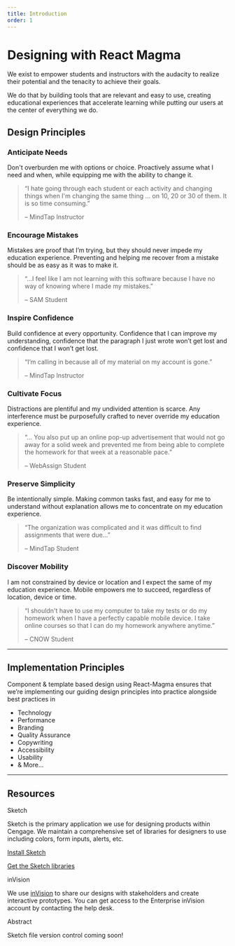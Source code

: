```yaml
---
title: Introduction
order: 1
---
```



# Designing with React Magma

We exist to empower students and instructors with the audacity to realize their potential and the tenacity to achieve their goals.

We do that by building tools that are relevant and easy to use, creating educational experiences that accelerate learning while putting our users at the center of everything we do.


## Design Principles

<div class="principles-c anticipate-container">
  <h3>Anticipate Needs</h3>
  <p>Don't overburden me with options or choice. Proactively assume what I need and when, while equipping me with the ability to change it.</p>
  <blockquote>
    <p>&ldquo;I hate going through each student or each activity and changing things when I'm changing the same thing ... on 10, 20 or 30 of them. It is so time consuming.&rdquo;</p>
    <footer>&ndash; MindTap Instructor</footer>
  </blockquote>
</div>
<div class="principles-c encourage-container">
  <h3>Encourage Mistakes</h3>
  <p>Mistakes are proof that I’m trying, but they should never impede my education experience. Preventing and helping me recover from a mistake should be as easy as it was to make it.</p>
  <blockquote>
    <p>&ldquo;...I feel like I am not learning with this software because I have no way of knowing where I made my mistakes.&rdquo;</p>
    <footer>&ndash; SAM Student</footer>
  </blockquote>
</div>
<div class="principles-c inspire-container">
  <h3>Inspire Confidence</h3>
  <p>Build confidence at every opportunity. Confidence that I can improve my understanding, confidence that the paragraph I just wrote won’t get lost and confidence that I won’t get lost.</p>
  <blockquote>
    <p>&ldquo;I’m calling in because all of my material on my account is gone.&rdquo;</p>
    <footer>&ndash; MindTap Instructor</footer>
  </blockquote>
</div>
<div class="principles-c cultivate-container">
  <h3>Cultivate Focus</h3>
  <p>Distractions are plentiful and my undivided attention is scarce. Any interference must be purposefully crafted to never override my education experience.</p>
  <blockquote>
    <p>&ldquo;... You also put up an online pop-up advertisement that would not go away for a solid week and prevented me from being able to complete the homework for that week at a reasonable pace.&rdquo;</p>
    <footer>&ndash; WebAssign Student</footer>
  </blockquote>
</div>
<div class="principles-c preserve-container">
  <h3>Preserve Simplicity</h3>
  <p>Be intentionally simple. Making common tasks fast, and easy for me to understand without explanation allows me to concentrate on my education experience.</p>
  <blockquote>
    <p>&ldquo;The organization was complicated and it was difficult to find assignments that were due...&rdquo;</p>
    <footer>&ndash; MindTap Student</footer>
  </blockquote>
</div>
<div class="principles-c discover-container">
  <h3>Discover Mobility</h3>
  <p>I am not constrained by device or location and I expect the same of my education experience. Mobile empowers me to succeed, regardless of location, device or time.</p>
  <blockquote>
    <p>&ldquo;I shouldn't have to use my computer to take my tests or do my homework when I have a perfectly capable mobile device. I take online courses so that I can do my homework anywhere anytime.&rdquo;</p>
    <footer>&ndash; CNOW Student</footer>
  </blockquote>
</div>

<span class="horizontal-spacer"></span>
<hr class="article-divider" />

## Implementation Principles

Component & template based design using React-Magma ensures that we’re implementing our guiding design principles into practice alongside best practices in

<ul class="feature-list">
  <li><CheckIcon id="infoBasic" title="Checkmark" color="#48A200" size="18px" />Technology</li>
  <li><CheckIcon id="infoBasic" title="Checkmark" color="#48A200" size="18px" />Performance</li>
  <li><CheckIcon id="infoBasic" title="Checkmark" color="#48A200" size="18px" />Branding</li>
  <li><CheckIcon id="infoBasic" title="Checkmark" color="#48A200" size="18px" />Quality Assurance</li>
  <li><CheckIcon id="infoBasic" title="Checkmark" color="#48A200" size="18px" />Copywriting</li>
  <li><CheckIcon id="infoBasic" title="Checkmark" color="#48A200" size="18px" />Accessibility</li>
  <li><CheckIcon id="infoBasic" title="Checkmark" color="#48A200" size="18px" />Usability</li>
  <li><CheckIcon id="infoBasic" title="Checkmark" color="#48A200" size="18px" />& More...</li>
</ul>

<span class="horizontal-spacer"></span>
<hr class="article-divider" />

## Resources

<div class="heading-leading-img">
  <Heading level={3}>
    <SketchLogo style={{ width: '40px' }} />
    Sketch
  </Heading>
</div>

Sketch is the primary application we use for designing products within Cengage. We maintain a comprehensive set of libraries for designers to use including colors, form inputs, alerts, etc.

[Install Sketch](https://www.sketch.com/)

[Get the Sketch libraries](http://stash.corp.web:7990/projects/CUX/repos/designlibrary/browse)

<span class="horizontal-spacer"></span>

<div class="heading-leading-img">
  <Heading level={3}>
    <InvisionLogo style={{ width: '40px' }} />
    inVision
  </Heading>
</div>

We use [inVision](https://www.invisionapp.com/) to share our designs with stakeholders and create interactive prototypes. You can get access to the Enterprise inVision account by contacting the help desk.

<span class="horizontal-spacer"></span>

<div class="heading-leading-img">
  <Heading level={3}>
    <AbstractLogo style={{ width: '40px' }} />
    Abstract
  </Heading>
</div>

Sketch file version control coming soon!

<span class="horizontal-spacer"></span>

